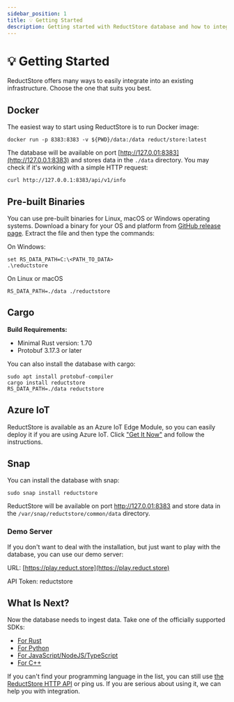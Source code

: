 ```yaml
---
sidebar_position: 1
title: 💡 Getting Started
description: Getting started with ReductStore database and how to integrate it into your infrastructure.
---
```


# 💡 Getting Started

ReductStore offers many ways to easily integrate into an existing infrastructure. Choose the one that suits you best.

## Docker

The easiest way to start using ReductStore is to run Docker image:

```
docker run -p 8383:8383 -v ${PWD}/data:/data reduct/store:latest
```

The database will be available on port [http://127.0.01:8383](http://127.0.0.1:8383) and stores data in the `./data` directory. You may check if it's working with a simple HTTP request:

```
curl http://127.0.0.1:8383/api/v1/info
```

## Pre-built Binaries

You can use pre-built binaries for Linux, macOS or Windows operating systems. Download a binary for your OS and platform from [GitHub release page](https://github.com/reductstore/reductstore/releases/latest).  Extract the file and then type the commands:

On Windows:

```
set RS_DATA_PATH=C:\<PATH_TO_DATA>
.\reductstore
```

On Linux or macOS

```
RS_DATA_PATH=./data ./reductstore
```

## Cargo

**Build Requirements:**

* Minimal Rust version: 1.70
* Protobuf 3.17.3 or later

You can also install the database with cargo:

```
sudo apt install protobuf-compiler
cargo install reductstore
RS_DATA_PATH=./data reductstore
```

## Azure IoT

ReductStore is available as an Azure IoT Edge Module, so you can easily deploy it if you are using Azure IoT. Click ["Get It Now"](https://azuremarketplace.microsoft.com/en-us/marketplace/apps/reductstorellc1689939980623.reductstore?tab=Overview) and follow the instructions.

## Snap

You can install the database with snap:

```
sudo snap install reductstore
```

ReductStore will be available on port http://127.0.01:8383 and store data in the `/var/snap/reductstore/common/data` directory.

### Demo Server

If you don't want to deal with the installation, but just want to play with the database, you can use our demo server:

URL: [https://play.reduct.store](https://play.reduct.store)

API Token: reductstore

## What Is Next?

Now the database needs to ingest data. Take one of the officially supported SDKs:

* [For Rust](https://docs.rs/crate/reduct-rs/latest)
* [For Python](https://py.reduct.store/en/latest/)
* [For JavaScript/NodeJS/TypeScript](https://js.reduct.store/en/latest/)
* [For C++](https://cpp.reduct.store)

If you can't find your programming language in the list, you can still use [the ReductStore HTTP API](http-api/) or ping us. If you are serious about using it, we can help you with integration.

